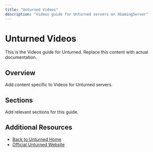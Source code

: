 ```yaml
---
title: "Unturned Videos"
description: "Videos guide for Unturned servers on XGamingServer"
---
```


# Unturned Videos

This is the Videos guide for Unturned. Replace this content with actual documentation.

## Overview

Add content specific to Videos for Unturned servers.

## Sections

Add relevant sections for this guide.

## Additional Resources

- [Back to Unturned Home](./index)
- [Official Unturned Website](https://example.com)

